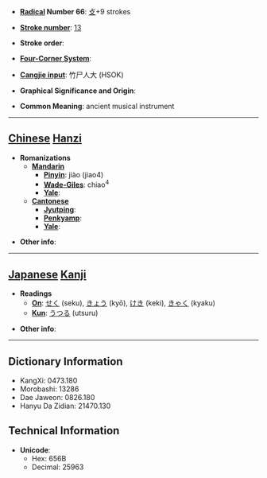 * '''[[Wiktionary:Chinese radical index| Radical]] Number 66''': [[Wiktionary:Chinese radical index 攴|攴]]+9 strokes

* '''[[Wiktionary:Chinese total strokes index|Stroke number]]''': [[Wiktionary:Chinese total strokes index 13|13]]

* '''Stroke order''': 

* '''[[Wiktionary:Chinese four corner index|Four-Corner System]]''': 

* '''[[Wiktionary:Chinese Cangjie index|Cangjie input]]''': 竹尸人大 (HSOK)

* '''Graphical Significance and Origin''': 

* '''Common Meaning''': ancient musical instrument

----

== [[Chinese]] [[Hanzi]] ==

* '''Romanizations'''
** '''[[Mandarin]]'''
*** '''[[Pinyin]]''': jiào (jiao4)
*** '''[[Wade-Giles]]''': chiao<sup>4</sup>
*** '''[[Yale]]''': 
** '''[[Cantonese]]'''
*** '''[[Jyutping]]''':
*** '''[[Penkyamp]]''': 
*** '''[[Yale]]''': 

* '''Other info''': 

----

== [[Japanese]] [[Kanji]] ==

* '''Readings'''
** '''[[On]]''': [[せく]] (seku), [[きょう]] (kyō), [[けき]] (keki), [[きゃく]] (kyaku)
** '''[[Kun]]''': [[うつる]] (utsuru)

* '''Other info''':  

----

== Dictionary Information ==

* KangXi: 0473.180
* Morobashi: 13286
* Dae Jaweon: 0826.180
* Hanyu Da Zidian: 21470.130

== Technical Information ==

* '''Unicode''':
** Hex: 656B
** Decimal: 25963